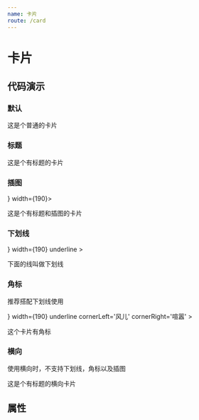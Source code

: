 ```yaml
---
name: 卡片
route: /card
---
```




# 卡片

## 代码演示

### 默认

<Playground>
  <Card width={200}>
    <p>这是个普通的卡片</p>
  </Card>
</Playground>

### 标题

<Playground>
  <Card title='标题'>
    <p>这是个有标题的卡片</p>
  </Card>
</Playground>

### 插图

<Playground>
  <Card title='标题' img={<img src='http://47.98.138.195:3000/100x100/rect/ffffff' />} width={190}>
    <p>这是个有标题和插图的卡片</p>
  </Card>
</Playground>

### 下划线

<Playground>
  <Card 
    title='标题' 
    img={<img src='http://47.98.138.195:3000/100x100/rect/ffffff' />} 
    width={190} 
    underline
  >
    <p>下面的线叫做下划线</p>
  </Card>
</Playground>

### 角标

推荐搭配下划线使用

<Playground>
  <Card 
    title='标题' 
    img={<img src='http://47.98.138.195:3000/100x100/rect/ffffff' />} 
    width={190}
    underline
    cornerLeft='风儿'
    cornerRight='喧嚣'
  >
    <p>这个卡片有角标</p>
  </Card>
</Playground>

### 横向

使用横向时，不支持下划线，角标以及插图

<Playground>
  <Card 
    title='标题' 
    type='row'
    underline
  >
    <p>这是个有标题的横向卡片</p>
  </Card>
</Playground>

## 属性

<PropsTable of={Card} />